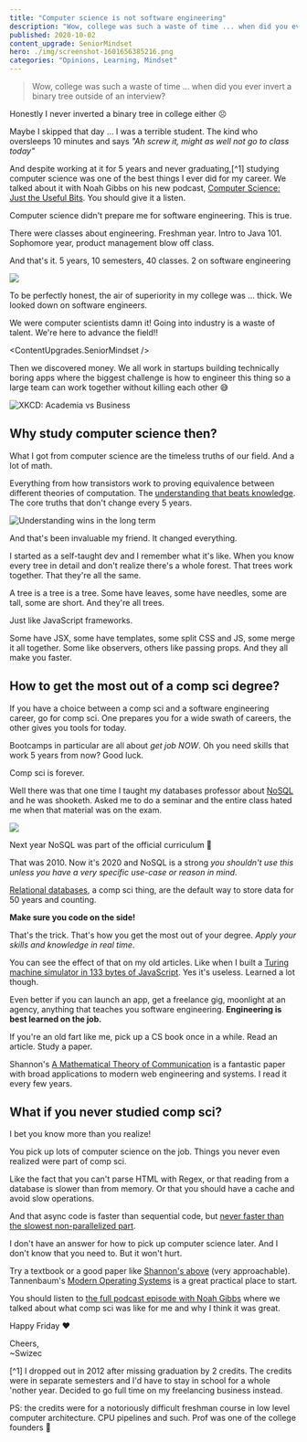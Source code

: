 ```yaml
---
title: "Computer science is not software engineering"
description: "Wow, college was such a waste of time ... when did you ever invert a binary tree outside of an interview? Honestly I never inverted a binary tree in college either ☹️"
published: 2020-10-02
content_upgrade: SeniorMindset
hero: ./img/screenshot-1601656385216.png
categories: "Opinions, Learning, Mindset"
---
```



> Wow, college was such a waste of time ... when did you ever invert a binary tree outside of an interview?

Honestly I never inverted a binary tree in college either ☹️

Maybe I skipped that day ... I was a terrible student. The kind who oversleeps 10 minutes and says _"Ah screw it, might as well not go to class today"_

And despite working at it for 5 years and never graduating,[^1] studying computer science was one of the best things I ever did for my career. We talked about it with Noah Gibbs on his new podcast, [Computer Science: Just the Useful Bits](http://justtheusefulbits.com/jtub/swizec-teller-the-value-of-theory-and-why-not-to-build-an-analytics-service/). You should give it a listen.

Computer science didn't prepare me for software engineering. This is true.

There were classes about engineering. Freshman year. Intro to Java 101. Sophomore year, product management blow off class.

And that's it. 5 years, 10 semesters, 40 classes. 2 on software engineering

![](giphy:wow_useless)

To be perfectly honest, the air of superiority in my college was ... thick. We looked down on software engineers.

We were computer scientists damn it! Going into industry is a waste of talent. We're here to advance the field!!

<ContentUpgrades.SeniorMindset />

Then we discovered money. We all work in startups building technically boring apps where the biggest challenge is how to engineer this thing so a large team can work together without killing each other 😅

![XKCD: Academia vs Business](./img/XKCD-Academia-vs-Businessi06da3.png)

## Why study computer science then?

What I got from computer science are the timeless truths of our field. And a lot of math.

Everything from how transistors work to proving equivalence between different theories of computation. The [understanding that beats knowledge](https://swizec.com/blog/why-understanding-beats-knowledge/). The core truths that don't change every 5 years.

![Understanding wins in the long term](./img/Understanding-wins-in-the-long-term03di4i.png)

And that's been invaluable my friend. It changed everything.

I started as a self-taught dev and I remember what it's like. When you know every tree in detail and don't realize there's a whole forest. That trees work together. That they're all the same.

A tree is a tree is a tree. Some have leaves, some have needles, some are tall, some are short. And they're all trees.

Just like JavaScript frameworks.

Some have JSX, some have templates, some split CSS and JS, some merge it all together. Some like observers, others like passing props. And they all make you faster.

## How to get the most out of a comp sci degree?

If you have a choice between a comp sci and a software engineering career, go for comp sci. One prepares you for a wide swath of careers, the other gives you tools for today.

Bootcamps in particular are all about _get job NOW_. Oh you need skills that work 5 years from now? Good luck.

Comp sci is forever.

Well there was that one time I taught my databases professor about [NoSQL](https://en.wikipedia.org/wiki/NoSQL) and he was shooketh. Asked me to do a seminar and the entire class hated me when that material was on the exam.

![](giphy:oops)

Next year NoSQL was part of the official curriculum 🤘

That was 2010. Now it's 2020 and NoSQL is a strong _you shouldn't use this unless you have a very specific use-case or reason in mind_.

[Relational databases](https://en.wikipedia.org/wiki/Relational_database), a comp sci thing, are the default way to store data for 50 years and counting.

**Make sure you code on the side!**

That's the trick. That's how you get the most out of your degree. _Apply your skills and knowledge in real time_.

You can see the effect of that on my old articles. Like when I built a [Turing machine simulator in 133 bytes of JavaScript](https://swizec.com/blog/a-turing-machine-in-133-bytes-of-javascript/). Yes it's useless. Learned a lot though.

Even better if you can launch an app, get a freelance gig, moonlight at an agency, anything that teaches you software engineering. **Engineering is best learned on the job.**

If you're an old fart like me, pick up a CS book once in a while. Read an article. Study a paper.

Shannon's [A Mathematical Theory of Communication](http://people.math.harvard.edu/~ctm/home/text/others/shannon/entropy/entropy.pdf) is a fantastic paper with broad applications to modern web engineering and systems. I read it every few years.

## What if you never studied comp sci?

I bet you know more than you realize!

You pick up lots of computer science on the job. Things you never even realized were part of comp sci.

Like the fact that you can't parse HTML with Regex, or that reading from a database is slower than from memory. Or that you should have a cache and avoid slow operations.

And that async code is faster than sequential code, but [never faster than the slowest non-parallelized part](https://en.wikipedia.org/wiki/Amdahl%27s_law).

I don't have an answer for how to pick up computer science later. And I don't know that you need to. But it won't hurt.

Try a textbook or a good paper like [Shannon's above](http://people.math.harvard.edu/~ctm/home/text/others/shannon/entropy/entropy.pdf) (very approachable). Tannenbaum's [Modern Operating Systems](https://en.wikipedia.org/wiki/Modern_Operating_Systems) is a great practical place to start.

You should listen to [the full podcast episode with Noah Gibbs](http://justtheusefulbits.com/jtub/swizec-teller-the-value-of-theory-and-why-not-to-build-an-analytics-service/) where we talked about what comp sci was like for me and why I think it was great.

Happy Friday ❤️

Cheers,<br/>
~Swizec

[^1] I dropped out in 2012 after missing graduation by 2 credits. The credits were in separate semesters and I'd have to stay in school for a whole 'nother year. Decided to go full time on my freelancing business instead.

PS: the credits were for a notoriously difficult freshman course in low level computer architecture. CPU pipelines and such. Prof was one of the college founders 💪
